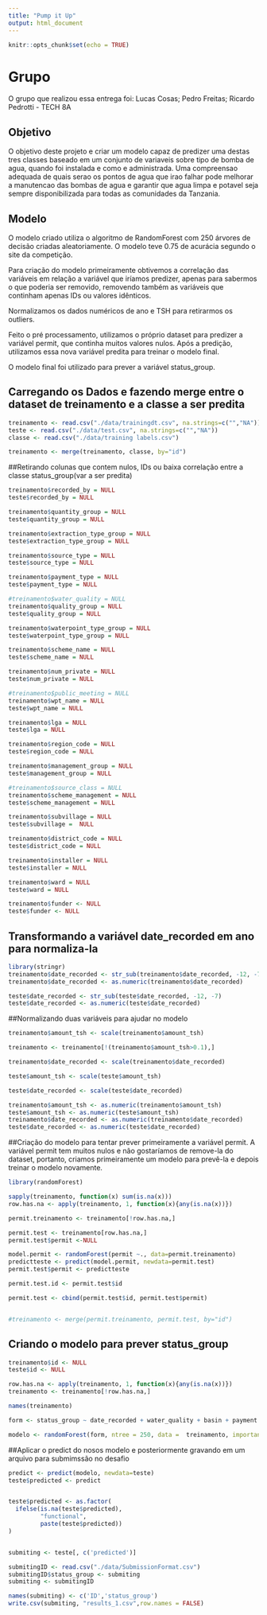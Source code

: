 ```yaml
---
title: "Pump it Up"
output: html_document
---
```


```r
knitr::opts_chunk$set(echo = TRUE)
```

# Grupo

O grupo que realizou essa entrega foi:
Lucas Cosas; Pedro Freitas; Ricardo Pedrotti - TECH 8A

## Objetivo

O objetivo deste projeto e criar um modelo capaz de predizer uma destas tres classes baseado em um conjunto de variaveis sobre tipo de bomba de agua, quando foi instalada e como e administrada. Uma compreensao adequada de quais serao os pontos de agua que irao falhar pode melhorar a manutencao das bombas de agua e garantir que agua limpa e potavel seja sempre disponibilizada para todas as comunidades da Tanzania.

## Modelo

O modelo criado utiliza o algoritmo de RandomForest com 250 árvores de decisão criadas aleatoriamente. O modelo teve 0.75 de acurácia segundo o site da competição.

Para criação do modelo primeiramente obtivemos a correlação das variáveis em relação a variável que iríamos predizer, apenas para sabermos o que poderia ser removido, removendo também as variáveis que continham apenas IDs ou valores idênticos.

Normalizamos os dados numéricos de ano e TSH para retirarmos os outliers.

Feito o pré processamento, utilizamos o próprio dataset para predizer a variável permit, que continha muitos valores nulos. Após a predição, utilizamos essa nova variável predita para treinar o modelo final.

O modelo final foi utilizado para prever a variável status_group.

## Carregando os Dados e fazendo merge entre o dataset de treinamento e a classe a ser predita
```r
treinamento <- read.csv("./data/trainingdt.csv", na.strings=c("","NA"))
teste <- read.csv("./data/test.csv", na.strings=c("","NA"))
classe <- read.csv("./data/training labels.csv")

treinamento <- merge(treinamento, classe, by="id")

```

##Retirando colunas que contem nulos, IDs ou baixa correlação entre a classe status_group(var a ser predita)
```r


treinamento$recorded_by = NULL
teste$recorded_by = NULL

treinamento$quantity_group = NULL
teste$quantity_group = NULL

treinamento$extraction_type_group = NULL
teste$extraction_type_group = NULL

treinamento$source_type = NULL
teste$source_type = NULL

treinamento$payment_type = NULL
teste$payment_type = NULL

#treinamento$water_quality = NULL
treinamento$quality_group = NULL
teste$quality_group = NULL

treinamento$waterpoint_type_group = NULL
teste$waterpoint_type_group = NULL

treinamento$scheme_name = NULL
teste$scheme_name = NULL

treinamento$num_private = NULL
teste$num_private = NULL

#treinamento$public_meeting = NULL
treinamento$wpt_name = NULL
teste$wpt_name = NULL

treinamento$lga = NULL
teste$lga = NULL

treinamento$region_code = NULL
teste$region_code = NULL

treinamento$management_group = NULL
teste$management_group = NULL

#treinamento$source_class = NULL
treinamento$scheme_management = NULL
teste$scheme_management = NULL

treinamento$subvillage = NULL
teste$subvillage =  NULL

treinamento$district_code = NULL
teste$district_code = NULL

treinamento$installer = NULL
teste$installer = NULL

treinamento$ward = NULL
teste$ward = NULL

treinamento$funder <- NULL
teste$funder <- NULL

```

## Transformando a variável date_recorded em ano para normaliza-la
```r
library(stringr)
treinamento$date_recorded <- str_sub(treinamento$date_recorded, -12, -7)
treinamento$date_recorded <- as.numeric(treinamento$date_recorded)

teste$date_recorded <- str_sub(teste$date_recorded, -12, -7)
teste$date_recorded <- as.numeric(teste$date_recorded)

```

##Normalizando duas variáveis para ajudar no modelo
```r
treinamento$amount_tsh <- scale(treinamento$amount_tsh)

treinamento <- treinamento[!(treinamento$amount_tsh>0.1),]

treinamento$date_recorded <- scale(treinamento$date_recorded)

teste$amount_tsh <- scale(teste$amount_tsh)

teste$date_recorded <- scale(teste$date_recorded)

treinamento$amount_tsh <- as.numeric(treinamento$amount_tsh)
teste$amount_tsh <- as.numeric(teste$amount_tsh)
treinamento$date_recorded <- as.numeric(treinamento$date_recorded)
teste$date_recorded <- as.numeric(teste$date_recorded)

```

##Criação do modelo para tentar prever primeiramente a variável permit. A variável permit tem muitos nulos e não gostaríamos de remove-la do dataset, portanto, criamos primeiramente um modelo para prevê-la e depois treinar o modelo novamente.
```r
library(randomForest)

sapply(treinamento, function(x) sum(is.na(x)))
row.has.na <- apply(treinamento, 1, function(x){any(is.na(x))})

permit.treinamento <- treinamento[!row.has.na,]

permit.test <- treinamento[row.has.na,]
permit.test$permit <-NULL

model.permit <- randomForest(permit ~., data=permit.treinamento)
predictteste <- predict(model.permit, newdata=permit.test)
permit.test$permit <- predictteste

permit.test.id <- permit.test$id

permit.test <- cbind(permit.test$id, permit.test$permit)


#treinamento <- merge(permit.treinamento, permit.test, by="id")

```

## Criando o modelo para prever status_group
```r

treinamento$id <- NULL
teste$id <- NULL

row.has.na <- apply(treinamento, 1, function(x){any(is.na(x))})
treinamento <- treinamento[!row.has.na,]

names(treinamento)

form <- status_group ~ date_recorded + water_quality + basin + payment + management + extraction_type_class + quantity + region + amount_tsh + gps_height + permit + population

modelo <- randomForest(form, ntree = 250, data =  treinamento, importance=TRUE)

```

##Aplicar o predict do nosos modelo e posteriormente gravando em um arquivo para submimssão no desafio
```r
predict <- predict(modelo, newdata=teste)
teste$predicted <- predict


teste$predicted <- as.factor(
  ifelse(is.na(teste$predicted),
         "functional",
         paste(teste$predicted))
)


submiting <- teste[, c('predicted')]

submitingID <- read.csv("./data/SubmissionFormat.csv")
submitingID$status_group <- submiting
submiting <- submitingID

names(submiting) <- c('ID','status_group')
write.csv(submiting, "results_1.csv",row.names = FALSE)

```
